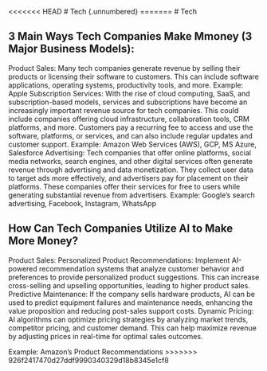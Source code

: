 <<<<<<< HEAD
# Tech {.unnumbered}
=======
# Tech

## 3 Main Ways Tech Companies Make Mmoney (3 Major Business Models):
Product Sales: Many tech companies generate revenue by selling their products or licensing their software to customers. This can include software applications, operating systems, productivity tools, and more.
Example: Apple
Subscription Services: With the rise of cloud computing, SaaS, and subscription-based models, services and subscriptions have become an increasingly important revenue source for tech companies. This could include companies offering cloud infrastructure, collaboration tools, CRM platforms, and more. Customers pay a recurring fee to access and use the software, platforms, or services, and can also include regular updates and customer support.
Example: Amazon Web Services (AWS), GCP, MS Azure, Salesforce
Advertising: Tech companies that offer online platforms, social media networks, search engines, and other digital services often generate revenue through advertising and data monetization. They collect user data to target ads more effectively, and advertisers pay for placement on their platforms. These companies offer their services for free to users while generating substantial revenue from advertisers.
Example: Google's search advertising, Facebook, Instagram, WhatsApp

## How Can Tech Companies Utilize AI to Make More Money?
Product Sales:
Personalized Product Recommendations: Implement AI-powered recommendation systems that analyze customer behavior and preferences to provide personalized product suggestions. This can increase cross-selling and upselling opportunities, leading to higher product sales.
Predictive Maintenance: If the company sells hardware products, AI can be used to predict equipment failures and maintenance needs, enhancing the value proposition and reducing post-sales support costs.
Dynamic Pricing: AI algorithms can optimize pricing strategies by analyzing market trends, competitor pricing, and customer demand. This can help maximize revenue by adjusting prices in real-time for optimal sales outcomes.

Example: Amazon's Product Recommendations
>>>>>>> 926f2417470d27ddf9990340329d18b8345e1cf8
